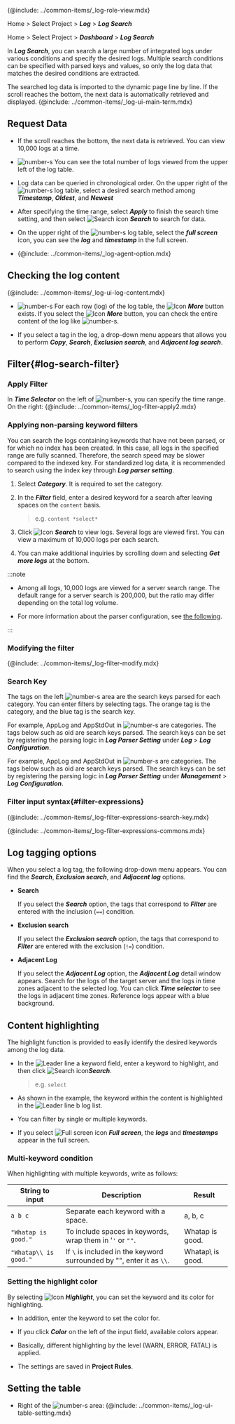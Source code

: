 {@include: ../common-items/_log-role-view.mdx}

<Xclude product='aws-log'>

Home > Select Project > **_Log_** > **_Log Search_**

</Xclude>

<InDoc product='aws-log'>

Home > Select Project > **_Dashboard_** > **_Log Search_**

</InDoc>

In **_Log Search_**, you can search a large number of integrated logs under various conditions and specify the desired logs. Multiple search conditions can be specified with parsed keys and values, so only the log data that matches the desired conditions are extracted. 

The searched log data is imported to the dynamic page line by line. If the scroll reaches the bottom, the next data is automatically retrieved and displayed. {@include: ../common-items/_log-ui-main-term.mdx}

<Xclude product='postgresql,mysql'>

<ImgLang img='log-search.png' desc='Log search' />

</Xclude>

<InDoc product='postgresql,mysql'>

<ImgLang img='db-log-search.png' desc='' />

</InDoc>

## Request Data

-   If the scroll reaches the bottom, the next data is retrieved. You can view 10,000 logs at a time.

-   ![number-s](/img/number-03.png) You can see the total number of logs viewed from the upper left of the log table. 

-   Log data can be queried in chronological order. On the upper right of the ![number-s](/img/number-03.png) log table, select a desired search method among **_Timestamp_**, **_Oldest_**, and **_Newest_**

-   After specifying the time range, select **_Apply_** to finish the search time setting, and then select ![Search icon](/img/ic-search-on-press.svg) **_Search_** to search for data.

-   On the upper right of the ![number-s](/img/number-03.png) log table, select the <LinkImage img='ic-fullscreen.svg' desc='전체 화면 아이콘'/> **_full screen_** icon, you can see the **_log_** and **_timestamp_** in the full screen.

-   {@include: ../common-items/_log-agent-option.mdx}

## Checking the log content

{@include: ../common-items/_log-ui-log-content.mdx}

-   ![number-s](/img/number-03.png) For each row (log) of the log table, the ![Icon](/img/ic-caret-right.svg) **_More_** button exists. If you select the ![Icon](/img/ic-caret-right.svg) **_More_** button, you can check the entire content of the log like ![number-s](/img/number-04.png). 

-   If you select a tag in the log, a drop-down menu appears that allows you to perform **_Copy_**, **_Search_**, **_Exclusion search_**, and **_Adjacent log search_**.

## Filter{#log-search-filter}

### Apply Filter

In **_Time Selector_** on the left of ![number-s](/img/number-01.png), you can specify the time range. On the right: {@include: ../common-items/_log-filter-apply2.mdx} 

### Applying non-parsing keyword filters

You can search the logs containing keywords that have not been parsed, or for which no index has been created. In this case, all logs in the specified range are fully scanned. Therefore, the search speed may be slower compared to the indexed key. For standardized log data, it is recommended to search using the index key through **_Log parser setting_**.

<ImgLang img='log-filter-search.png' desc='Applying non-parsing keyword filters'/>

1.  Select **_Category_**. It is required to set the category.

2.  In the **_Filter_** field, enter a desired keyword for a search after leaving spaces on the `content` basis. 

    > e.g. `content *select*`

3.  Click ![Icon](/img/ic-search.svg) **_Search_** to view logs. Several logs are viewed first. You can view a maximum of 10,000 logs per each search.

4.  You can make additional inquiries by scrolling down and selecting **_Get more logs_** at the bottom. 

<ImgLang img='log-content-search-more.png' desc='Get more'/>

:::note 

-   Among all logs, 10,000 logs are viewed for a server search range. The default range for a server search is 200,000, but the ratio may differ depending on the total log volume. 

-   For more information about the parser configuration, see [the following](log-parser.mdx/).

:::

### Modifying the filter

{@include: ../common-items/_log-filter-modify.mdx}

### Search Key

The tags on the left ![number-s](/img/number-02.png) area are the search keys parsed for each category. You can enter filters by selecting tags. The <span class='logwr'>orange</span> tag is the category, and the <span class='lowfg'>blue</span> tag is the search key.

<InDoc product='log,postgresql,mysql'>

For example, <span class='logwr'>AppLog</span> and <span class='logwr'>AppStdOut</span> in ![number-s](/img/number-02.png) are categories. The tags below such as <span class='lowfg'>oid</span> are search keys parsed. The search keys can be set by registering the parsing logic in **_Log Parser Setting_** under **_Log_** > **_Log Configuration_**. 

</InDoc>

<InDoc product='aws-log'>

For example, <span class='logwr'>AppLog</span> and <span class='logwr'>AppStdOut</span> in ![number-s](/img/number-02.png) are categories. The tags below such as <span class='lowfg'>oid</span> are search keys parsed. The search keys can be set by registering the parsing logic in **_Log Parser Setting_** under **_Management_** > **_Log Configuration_**.

</InDoc>

### Filter input syntax{#filter-expressions}

{@include: ../common-items/_log-filter-expressions-search-key.mdx}

{@include: ../common-items/_log-filter-expressions-commons.mdx}

## Log tagging options

When you select a log tag, the following drop-down menu appears. You can find the **_Search_**, **_Exclusion search_**, and **_Adjacent log_** options. 

<ImgLang img='log-search-tag.png' desc='Log tag dropdown menu'/>

-   **Search**

    If you select the **_Search_** option, the tags that correspond to **_Filter_** are entered with the inclusion (`==`) condition.

-   **Exclusion search**

    If you select the **_Exclusion search_** option, the tags that correspond to **_Filter_** are entered with the exclusion (`!=`) condition.

-   **Adjacent Log**

    If you select the **_Adjacent Log_** option, the **_Adjacent Log_** detail window appears. Search for the logs of the target server and the logs in time zones adjacent to the selected log. You can click **_Time selector_** to see the logs in adjacent time zones. Reference logs appear with a blue background.

    <ImgLang img='log-search-adjacent-log.png' desc='Log tag - adjacent logs'/>

## Content highlighting

The highlight function is provided to easily identify the desired keywords among the log data.

<ImgLang img='log-search-content-search-highlight.png' desc='Contents Highlight'/>

-   In the ![Leader line a](/img/char-a.svg) keyword field, enter a keyword to highlight, and then click ![Search icon](/img/ic-search.svg)**_Search_**.

    > e.g. `select`

-   As shown in the example, the keyword within the content is highlighted in the ![Leader line b](/img/char-b.svg) log list.

-   You can filter by single or multiple keywords.

-   If you select ![Full screen icon](/img/ic-fullscreen.svg) **_Full screen_**, the **_logs_** and **_timestamps_** appear in the full screen.

### Multi-keyword condition

When highlighting with multiple keywords, write as follows:

| String to input       | Description                                                           | Result            |
| --------------------- | --------------------------------------------------------------------- | ----------------- |
| `a b c`               | Separate each keyword with a space.                                   | a, b, c           |
| `"Whatap is good."`   | To include spaces in keywords, wrap them in '`'` or `""`.             | Whatap is good.   |
| `"Whatap\\ is good."` | If `\` is included in the keyword surrounded by "", enter it as `\\`. | Whatap\\ is good. |

### Setting the highlight color

By selecting ![Icon](/img/ic-highlight.svg) **_Highlight_**, you can set the keyword and its color for highlighting. 

<ImgLang img='log-lt-highlight.png' desc='Highlight'/>

-   In addition, enter the keyword to set the color for. 

-   If you click **_Color_** on the left of the input field, available colors appear. 

-   Basically, different highlighting by the level (<span class='logwr'>WARN</span>, <span class='loger'>ERROR</span>, <span class='logft'>FATAL</span>) is applied. 

-   The settings are saved in **Project Rules**. 

## Setting the table

-   Right of the ![number-s](/img/number-03.png) area: {@include: ../common-items/_log-ui-table-setting.mdx}

